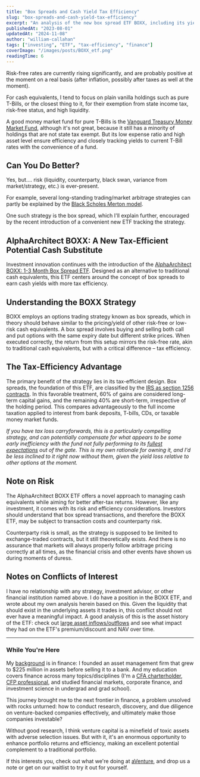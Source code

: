 ```yaml
---
title: "Box Spreads and Cash Yield Tax Efficiency"
slug: "box-spreads-and-cash-yield-tax-efficiency"
excerpt: "An analysis of the new box spread ETF BOXX, including its yield equivalency after tax and alternative options."
publishedAt: "2023-08-01"
updatedAt: "2024-11-08"
author: "william-callahan"
tags: ["investing", "ETF", "tax-efficiency", "finance"]
coverImage: "/images/posts/BOXX_etf.png"
readingTime: 6
---
```


Risk-free rates are currently rising significantly, and are probably positive at the moment on a real basis (after inflation, possibly after taxes as well at the moment).

For cash equivalents, I tend to focus on plain vanilla holdings such as pure T-Bills, or the closest thing to it, for their exemption from state income tax, risk-free status, and high liquidity.

A good money market fund for pure T-Bills is the [Vanguard Treasury Money Market Fund](https://investor.vanguard.com/investment-products/mutual-funds/profile/vusxx), although it's not great, because it still has a minority of holdings that are not state tax exempt. But its low expense ratio and high asset level ensure efficiency and closely tracking yields to current T-Bill rates with the convenience of a fund.

## Can You Do Better?

Yes, but.... risk (liquidity, counterparty, black swan, variance from market/strategy, etc.) is ever-present.

For example, several long-standing trading/market arbitrage strategies can partly be explained by the [Black Scholes Merton model](https://en.wikipedia.org/wiki/Black%E2%80%93Scholes_model).

One such strategy is the box spread, which I'll explain further, encouraged by the recent introduction of a convenient new ETF tracking the strategy.

## AlphaArchitect BOXX: A New Tax-Efficient Potential Cash Substitute

Investment innovation continues with the introduction of the [AlphaArchitect BOXX: 1-3 Month Box Spread ETF](https://etfsite.alphaarchitect.com/boxx/). Designed as an alternative to traditional cash equivalents, this ETF centers around the concept of box spreads to earn cash yields with more tax efficiency.

## Understanding the BOXX Strategy

BOXX employs an options trading strategy known as box spreads, which in theory should behave similar to the pricing/yield of other risk-free or low-risk cash equivalents. A box spread involves buying and selling both call and put options with the same expiry date but different strike prices. When executed correctly, the return from this setup mirrors the risk-free rate, akin to traditional cash equivalents, but with a critical difference – tax efficiency.

## The Tax-Efficiency Advantage

The primary benefit of the strategy lies in its tax-efficient design. Box spreads, the foundation of this ETF, are classified by the [IRS as section 1256 contracts](https://www.irs.gov/pub/irs-pdf/f6781.pdf). In this favorable treatment, 60% of gains are considered long-term capital gains, and the remaining 40% are short-term, irrespective of the holding period. This compares advantageously to the full income taxation applied to interest from bank deposits, T-bills, CDs, or taxable money market funds.

_If you have tax loss carryforwards, this is a particularly compelling strategy, and can potentially compensate for what appears to be some early inefficiency with the fund not fully performing to its [fullest expectations](https://www.bogleheads.org/forum/viewtopic.php?t=402575) out of the gate._ _This is my own rationale for owning it, and I'd be less inclined to it right now without them, given the yield loss relative to other options at the moment._

## Note on Risk

The AlphaArchitect BOXX ETF offers a novel approach to managing cash equivalents while aiming for better after-tax returns. However, like any investment, it comes with its risk and efficiency considerations. Investors should understand that box spread transactions, and therefore the BOXX ETF, may be subject to transaction costs and counterparty risk.

Counterparty risk is small, as the strategy is supposed to be limited to exchange-traded contracts, but it still theoretically exists. And there is no assurance that markets will always properly follow arbitrage pricing correctly at all times, as the financial crisis and other events have shown us during moments of duress.

## Notes on Conflicts of Interest

I have no relationship with any strategy, investment advisor, or other financial institution named above. I do have a position in the BOXX ETF, and wrote about my own analysis herein based on this. Given the liquidity that should exist in the underlying assets it trades in, this conflict should not ever have a meaningful impact. A good analysis of this is the asset history of the ETF: check out [large asset inflows/outflows](https://etfsite.alphaarchitect.com/boxx/#performance) and see what impact they had on the ETF's premium/discount and NAV over time.

---

<div className="bg-blue-50 dark:bg-blue-900/20 px-6 py-4 rounded-lg my-8 [&>:first-child]:!mt-0 [&>:last-child]:!mb-0">

### While You're Here

My [background](https://www.linkedin.com/in/williamacallahan/) is in finance: I founded an asset management firm that grew to $225 million in assets before selling it to a bank. And my education covers finance across many topics/disciplines (I'm a [CFA charterholder](https://www.cfainstitute.org/en/programs/cfa/charterholder-careers), [CFP professional](https://www.cfp.net/get-certified/certification-process), and studied financial markets, corporate finance, and investment science in undergrad and grad school).

This journey brought me to the next frontier in finance, a problem unsolved with rocks unturned: how to conduct research, discovery, and due diligence on venture-backed companies effectively, and ultimately make those companies investable?

Without good research, I think venture capital is a minefield of toxic assets with adverse selection issues. But with it, it's an enormous opportunity to enhance portfolio returns and efficiency, making an excellent potential complement to a traditional portfolio.

If this interests you, check out what we're doing at [aVenture](https://aventure.vc/), and drop us a note or get on our waitlist to try it out for yourself.
</div>
